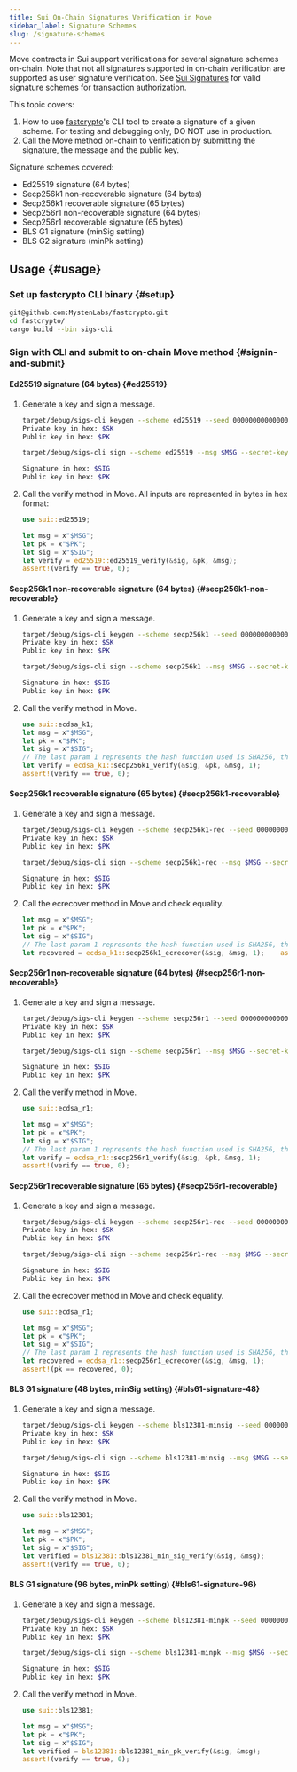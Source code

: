 ```yaml
---
title: Sui On-Chain Signatures Verification in Move
sidebar_label: Signature Schemes
slug: /signature-schemes
---
```


Move contracts in Sui support verifications for several signature schemes on-chain. Note that not all signatures supported in on-chain verification are supported as user signature verification. See [Sui Signatures](./signatures.mdx#user-signature) for valid signature schemes for transaction authorization.

This topic covers:

1.  How to use [fastcrypto](https://github.com/MystenLabs/fastcrypto)'s CLI tool to create a signature of a given scheme. For testing and debugging only, DO NOT use in production.
1.  Call the Move method on-chain to verification by submitting the signature, the message and the public key.

Signature schemes covered:

- Ed25519 signature (64 bytes)
- Secp256k1 non-recoverable signature (64 bytes)
- Secp256k1 recoverable signature (65 bytes)
- Secp256r1 non-recoverable signature (64 bytes)
- Secp256r1 recoverable signature (65 bytes)
- BLS G1 signature (minSig setting)
- BLS G2 signature (minPk setting)

## Usage {#usage}

### Set up fastcrypto CLI binary {#setup}

```bash
git@github.com:MystenLabs/fastcrypto.git
cd fastcrypto/
cargo build --bin sigs-cli
```

### Sign with CLI and submit to on-chain Move method {#signin-and-submit}

#### Ed25519 signature (64 bytes) {#ed25519}

1. Generate a key and sign a message.

   ```bash
   target/debug/sigs-cli keygen --scheme ed25519 --seed 0000000000000000000000000000000000000000000000000000000000000000
   Private key in hex: $SK
   Public key in hex: $PK

   target/debug/sigs-cli sign --scheme ed25519 --msg $MSG --secret-key  $SK

   Signature in hex: $SIG
   Public key in hex: $PK
   ```

1. Call the verify method in Move. All inputs are represented in bytes in hex format:

   ```rust
   use sui::ed25519;

   let msg = x"$MSG";
   let pk = x"$PK";
   let sig = x"$SIG";
   let verify = ed25519::ed25519_verify(&sig, &pk, &msg);
   assert!(verify == true, 0);
   ```

#### Secp256k1 non-recoverable signature (64 bytes) {#secp256k1-non-recoverable}

1. Generate a key and sign a message.

   ```bash
   target/debug/sigs-cli keygen --scheme secp256k1 --seed 0000000000000000000000000000000000000000000000000000000000000000
   Private key in hex: $SK
   Public key in hex: $PK

   target/debug/sigs-cli sign --scheme secp256k1 --msg $MSG --secret-key $SK

   Signature in hex: $SIG
   Public key in hex: $PK
   ```

1. Call the verify method in Move.

   ```rust
   use sui::ecdsa_k1;
   let msg = x"$MSG";
   let pk = x"$PK";
   let sig = x"$SIG";
   // The last param 1 represents the hash function used is SHA256, the default hash function used when signing in CLI.    assert!(verify == true, 0);
   let verify = ecdsa_k1::secp256k1_verify(&sig, &pk, &msg, 1);
   assert!(verify == true, 0);
   ```

#### Secp256k1 recoverable signature (65 bytes) {#secp256k1-recoverable}

1. Generate a key and sign a message.

   ```bash
   target/debug/sigs-cli keygen --scheme secp256k1-rec --seed 0000000000000000000000000000000000000000000000000000000000000000
   Private key in hex: $SK
   Public key in hex: $PK

   target/debug/sigs-cli sign --scheme secp256k1-rec --msg $MSG --secret-key $SK

   Signature in hex: $SIG
   Public key in hex: $PK
   ```

1. Call the ecrecover method in Move and check equality.

   ```rust
   let msg = x"$MSG";
   let pk = x"$PK";
   let sig = x"$SIG";
   // The last param 1 represents the hash function used is SHA256, the default hash function used when signing in CLI.
   let recovered = ecdsa_k1::secp256k1_ecrecover(&sig, &msg, 1);    assert!(pk == recovered, 0);
   ```

#### Secp256r1 non-recoverable signature (64 bytes) {#secp256r1-non-recoverable}

1. Generate a key and sign a message.

   ```bash
   target/debug/sigs-cli keygen --scheme secp256r1 --seed 0000000000000000000000000000000000000000000000000000000000000000
   Private key in hex: $SK
   Public key in hex: $PK

   target/debug/sigs-cli sign --scheme secp256r1 --msg $MSG --secret-key $SK

   Signature in hex: $SIG
   Public key in hex: $PK
   ```

1. Call the verify method in Move.

   ```rust
   use sui::ecdsa_r1;

   let msg = x"$MSG";
   let pk = x"$PK";
   let sig = x"$SIG";
   // The last param 1 represents the hash function used is SHA256, the default hash function used when signing in CLI.
   let verify = ecdsa_r1::secp256r1_verify(&sig, &pk, &msg, 1);
   assert!(verify == true, 0);
   ```

#### Secp256r1 recoverable signature (65 bytes) {#secp256r1-recoverable}

1. Generate a key and sign a message.

   ```bash
   target/debug/sigs-cli keygen --scheme secp256r1-rec --seed 0000000000000000000000000000000000000000000000000000000000000000
   Private key in hex: $SK
   Public key in hex: $PK

   target/debug/sigs-cli sign --scheme secp256r1-rec --msg $MSG --secret-key $SK

   Signature in hex: $SIG
   Public key in hex: $PK
   ```

1. Call the ecrecover method in Move and check equality.

   ```rust
   use sui::ecdsa_r1;

   let msg = x"$MSG";
   let pk = x"$PK";
   let sig = x"$SIG";
   // The last param 1 represents the hash function used is SHA256, the default hash function used when signing in CLI.
   let recovered = ecdsa_r1::secp256r1_ecrecover(&sig, &msg, 1);
   assert!(pk == recovered, 0);
   ```

#### BLS G1 signature (48 bytes, minSig setting) {#bls61-signature-48}

1. Generate a key and sign a message.

   ```bash
   target/debug/sigs-cli keygen --scheme bls12381-minsig --seed 0000000000000000000000000000000000000000000000000000000000000000
   Private key in hex: $SK
   Public key in hex: $PK

   target/debug/sigs-cli sign --scheme bls12381-minsig --msg $MSG --secret-key $SK

   Signature in hex: $SIG
   Public key in hex: $PK
   ```

1. Call the verify method in Move.

   ```rust
   use sui::bls12381;

   let msg = x"$MSG";
   let pk = x"$PK";
   let sig = x"$SIG";
   let verified = bls12381::bls12381_min_sig_verify(&sig, &msg);
   assert!(verify == true, 0);
   ```

#### BLS G1 signature (96 bytes, minPk setting) {#bls61-signature-96}

1. Generate a key and sign a message.

   ```bash
   target/debug/sigs-cli keygen --scheme bls12381-minpk --seed 0000000000000000000000000000000000000000000000000000000000000000
   Private key in hex: $SK
   Public key in hex: $PK

   target/debug/sigs-cli sign --scheme bls12381-minpk --msg $MSG --secret-key $SK

   Signature in hex: $SIG
   Public key in hex: $PK
   ```

1. Call the verify method in Move.

   ```rust
   use sui::bls12381;

   let msg = x"$MSG";
   let pk = x"$PK";
   let sig = x"$SIG";
   let verified = bls12381::bls12381_min_pk_verify(&sig, &msg);
   assert!(verify == true, 0);
   ```
